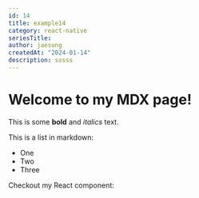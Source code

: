 ```yaml
---
id: 14
title: example14
category: react-native
seriesTitle:
author: jaesung
createdAt: "2024-01-14"
description: sssss
---
```

# Welcome to my MDX page!


This is some **bold** and _italics_ text.

This is a list in markdown:

- One
- Two
- Three

Checkout my React component:
